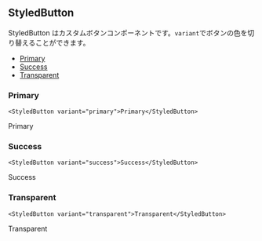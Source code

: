 
## StyledButton

StyledButton はカスタムボタンコンポーネントです。`variant`でボタンの色を切り替えることができます。

- [Primary](#primary)
- [Success](#success)
- [Transparent](#transparent)

### Primary

```
<StyledButton variant="primary">Primary</StyledButton>
```

<StyledButton variant="primary">Primary</StyledButton>

### Success

```tsx
<StyledButton variant="success">Success</StyledButton>
```

<StyledButton variant="success">Success</StyledButton>

### Transparent

```tsx
<StyledButton variant="transparent">Transparent</StyledButton>
```

<StyledButton variant="transparent">Transparent</StyledButton>